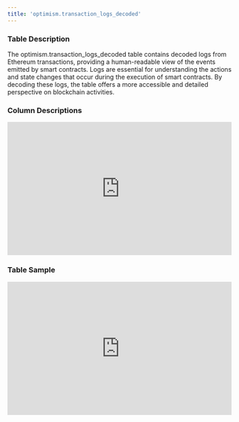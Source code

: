 ```yaml
---
title: 'optimism.transaction_logs_decoded'
---
```


### Table Description
The optimism.transaction_logs_decoded table contains decoded logs from Ethereum transactions, providing a human-readable view of the events emitted by smart contracts. Logs are essential for understanding the actions and state changes that occur during the execution of smart contracts. By decoding these logs, the table offers a more accessible and detailed perspective on blockchain activities.
### Column Descriptions

<div>
    <iframe
        src="http://127.0.0.1:3000/columns/optimism.transaction_logs_decoded"
        width="100%"
        height="300px"
        frameBorder="0"
        scrolling="no"
    ></iframe>
</div>

### Table Sample

<div>
    <iframe
        src="http://127.0.0.1:3000/data/optimism.transaction_logs_decoded"
        width="100%"
        height="300px"
        frameBorder="0"
        scrolling="no"
    ></iframe>
</div>
